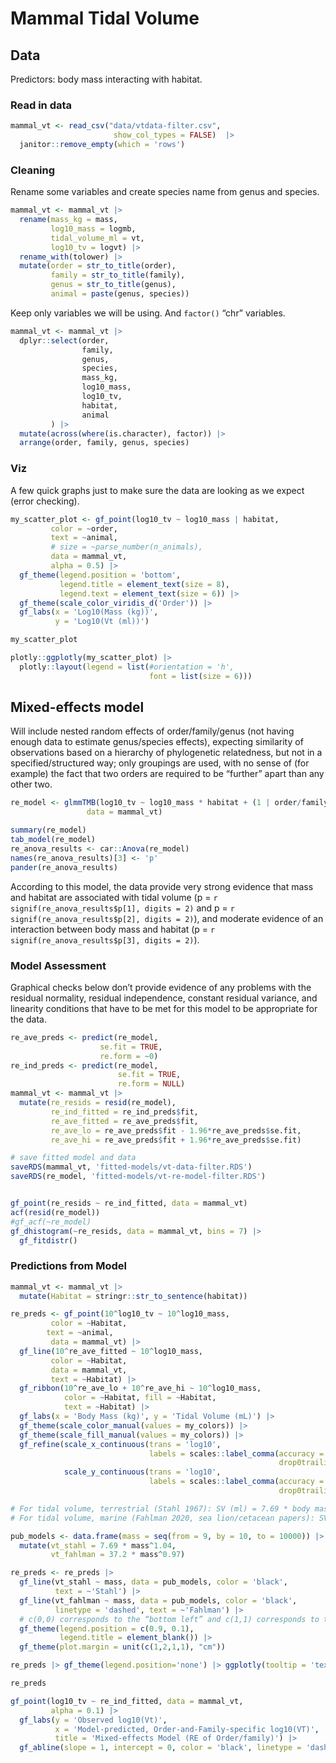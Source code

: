 # Mammal Tidal Volume

## Data

Predictors: body mass interacting with habitat.


### Read in data 

```r
mammal_vt <- read_csv("data/vtdata-filter.csv",
                       show_col_types = FALSE)  |>
  janitor::remove_empty(which = 'rows')
```

### Cleaning

Rename some variables and create species name from genus and species. 

```r
mammal_vt <- mammal_vt |>
  rename(mass_kg = mass,
         log10_mass = logmb,
         tidal_volume_ml = vt,
         log10_tv = logvt) |>
  rename_with(tolower) |>
  mutate(order = str_to_title(order),
         family = str_to_title(family),
         genus = str_to_title(genus),
         animal = paste(genus, species))
```

Keep only variables we will be using. And `factor()` "chr" variables.

```r
mammal_vt <- mammal_vt |>
  dplyr::select(order,
                family,
                genus,
                species, 
                mass_kg,
                log10_mass,
                log10_tv,
                habitat,
                animal
         ) |>
  mutate(across(where(is.character), factor)) |>
  arrange(order, family, genus, species)
```

### Viz
A few quick graphs just to make sure the data are looking as we expect (error checking).


```r
my_scatter_plot <- gf_point(log10_tv ~ log10_mass | habitat,
         color = ~order,
         text = ~animal,
         # size = ~parse_number(n_animals),
         data = mammal_vt,
         alpha = 0.5) |>
  gf_theme(legend.position = 'bottom',
           legend.title = element_text(size = 8),
           legend.text = element_text(size = 6)) |>
  gf_theme(scale_color_viridis_d('Order')) |>
  gf_labs(x = 'Log10(Mass (kg))',
          y = 'Log10(Vt (ml))') 
```

```r
my_scatter_plot
```

```r
plotly::ggplotly(my_scatter_plot) |>
  plotly::layout(legend = list(#orientation = 'h',
                               font = list(size = 6)))
```


## Mixed-effects model 

Will include nested random effects of order/family/genus (not having enough data to estimate genus/species effects), expecting similarity of observations based on a hierarchy of phylogenetic relatedness, but not in a specified/structured way; only groupings are used, with no sense of (for example) the fact that two orders are required to be "further" apart than any other two.

```r
re_model <- glmmTMB(log10_tv ~ log10_mass * habitat + (1 | order/family),
                 data = mammal_vt)

summary(re_model)
tab_model(re_model) 
re_anova_results <- car::Anova(re_model)
names(re_anova_results)[3] <- 'p'
pander(re_anova_results)
```

According to this model, the data provide very strong evidence that mass and habitat are associated with tidal volume (p = `r signif(re_anova_results$p[1], digits = 2)` and p = `r signif(re_anova_results$p[2], digits = 2)`), and moderate evidence of an interaction between body mass and habitat (p = `r signif(re_anova_results$p[3], digits = 2)`).

### Model Assessment

Graphical checks below don't provide evidence of any problems with the residual normality, residual independence, constant residual variance, and linearity conditions that have to be met for this model to be appropriate for the data.

```r
re_ave_preds <- predict(re_model, 
                    se.fit = TRUE,
                    re.form = ~0)
re_ind_preds <- predict(re_model,
                        se.fit = TRUE,
                        re.form = NULL)
mammal_vt <- mammal_vt |>
  mutate(re_resids = resid(re_model),
         re_ind_fitted = re_ind_preds$fit,
         re_ave_fitted = re_ave_preds$fit,
         re_ave_lo = re_ave_preds$fit - 1.96*re_ave_preds$se.fit,
         re_ave_hi = re_ave_preds$fit + 1.96*re_ave_preds$se.fit)

# save fitted model and data
saveRDS(mammal_vt, 'fitted-models/vt-data-filter.RDS')
saveRDS(re_model, 'fitted-models/vt-re-model-filter.RDS')


gf_point(re_resids ~ re_ind_fitted, data = mammal_vt)
acf(resid(re_model))
#gf_acf(~re_model)
gf_dhistogram(~re_resids, data = mammal_vt, bins = 7) |>
  gf_fitdistr()
```

### Predictions from Model

```r
mammal_vt <- mammal_vt |>
  mutate(Habitat = stringr::str_to_sentence(habitat))

re_preds <- gf_point(10^log10_tv ~ 10^log10_mass,
         color = ~Habitat,
        text = ~animal,
         data = mammal_vt) |> 
  gf_line(10^re_ave_fitted ~ 10^log10_mass,
         color = ~Habitat,
         data = mammal_vt,
         text = ~Habitat) |>
  gf_ribbon(10^re_ave_lo + 10^re_ave_hi ~ 10^log10_mass,
            color = ~Habitat, fill = ~Habitat, 
            text = ~Habitat) |> 
  gf_labs(x = 'Body Mass (kg)', y = 'Tidal Volume (mL)') |> 
  gf_theme(scale_color_manual(values = my_colors)) |>
  gf_theme(scale_fill_manual(values = my_colors)) |>
  gf_refine(scale_x_continuous(trans = 'log10',
                               labels = scales::label_comma(accuracy = 0.001,
                                                            drop0trailing = TRUE)),
            scale_y_continuous(trans = 'log10',
                               labels = scales::label_comma(accuracy = 0.001,
                                                            drop0trailing = TRUE)))

# For tidal volume, terrestrial (Stahl 1967): SV (ml) = 7.69 * body mass^1.04 
# For tidal volume, marine (Fahlman 2020, sea lion/cetacean papers): SV (l) = 0.0372 * body mass^0.97 

pub_models <- data.frame(mass = seq(from = 9, by = 10, to = 10000)) |> # data.frame(mass = seq(from = 0.008, by = 0.1, to = 5200)) |>
  mutate(vt_stahl = 7.69 * mass^1.04,
         vt_fahlman = 37.2 * mass^0.97)

re_preds <- re_preds |>
  gf_line(vt_stahl ~ mass, data = pub_models, color = 'black',
          text = ~'Stahl') |>
  gf_line(vt_fahlman ~ mass, data = pub_models, color = 'black',
          linetype = 'dashed', text = ~'Fahlman') |>
  # c(0,0) corresponds to the “bottom left” and c(1,1) corresponds to the “top right” position
  gf_theme(legend.position = c(0.9, 0.1),
           legend.title = element_blank()) |>
  gf_theme(plot.margin = unit(c(1,2,1,1), "cm"))
```

```r
re_preds |> gf_theme(legend.position='none') |> ggplotly(tooltip = 'text')
```

```r
re_preds
```


```r
gf_point(log10_tv ~ re_ind_fitted, data = mammal_vt,
         alpha = 0.1) |>
  gf_labs(y = 'Observed log10(Vt)',
          x = 'Model-predicted, Order-and-Family-specific log10(VT)',
          title = 'Mixed-effects Model (RE of Order/family)') |>
  gf_abline(slope = 1, intercept = 0, color = 'black', linetype = 'dashed')
```
